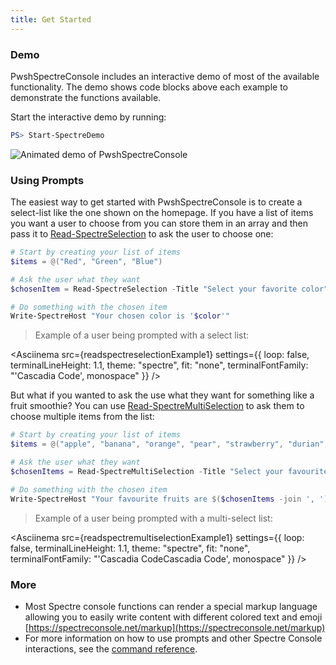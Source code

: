 ```yaml
---
title: Get Started
---
```



### Demo

PwshSpectreConsole includes an interactive demo of most of the available functionality. The demo shows code blocks above each example to demonstrate the functions available. 

Start the interactive demo by running:

```powershell
PS> Start-SpectreDemo
```

![Animated demo of PwshSpectreConsole](/demo.gif)

### Using Prompts

The easiest way to get started with PwshSpectreConsole is to create a select-list like the one shown on the homepage. If you have a list of items you want a user to choose from you can store them in an array and then pass it to [Read-SpectreSelection](../reference/read-spectreselection) to ask the user to choose one:

```powershell
# Start by creating your list of items
$items = @("Red", "Green", "Blue")

# Ask the user what they want
$chosenItem = Read-SpectreSelection -Title "Select your favorite color" -Choices $items -Color "Green"

# Do something with the chosen item
Write-SpectreHost "Your chosen color is '$color'"
```

> Example of a user being prompted with a select list:

<Asciinema
    src={readspectreselectionExample1}
    settings={{
        loop: false,
        terminalLineHeight: 1.1,
        theme: "spectre",
        fit: "none",
        terminalFontFamily: "'Cascadia Code', monospace"
    }}
/>

But what if you wanted to ask the use what they want for something like a fruit smoothie? You can use [Read-SpectreMultiSelection](../reference/read-spectremultiselection) to ask them to choose multiple items from the list:

```powershell
# Start by creating your list of items
$items = @("apple", "banana", "orange", "pear", "strawberry", "durian", "lemon")

# Ask the user what they want
$chosenItems = Read-SpectreMultiSelection -Title "Select your favourite fruits" -Choices $items

# Do something with the chosen item
Write-SpectreHost "Your favourite fruits are $($chosenItems -join ', ')"
```

> Example of a user being prompted with a multi-select list:

<Asciinema
    src={readspectremultiselectionExample1}
    settings={{
        loop: false,
        terminalLineHeight: 1.1,
        theme: "spectre",
        fit: "none",
        terminalFontFamily: "'Cascadia CodeCascadia Code', monospace"
    }}
/>

### More

- Most Spectre console functions can render a special markup language allowing you to easily write content with different colored text and emoji [https://spectreconsole.net/markup](https://spectreconsole.net/markup)
- For more information on how to use prompts and other Spectre Console interactions, see the [command reference](/reference/config/set-spectrecolors/).
